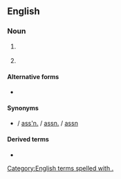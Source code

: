 {{also|Assoc|Assoc.}}
==English==

===Noun===
{{en-noun|?}}

# {{lb|en|legal}} {{abbreviation of|associate|lang=en}}
# {{abbreviation of|association|lang=en}}

====Alternative forms====
* {{l|en|assoc}}

====Synonyms====
{{sense|association}}
* {{l|en|ass'n}} / [[ass'n.]] / [[assn.]] / [[assn]]

====Derived terms====
* {{l|en|soccer}}

[[Category:English terms spelled with .]]
